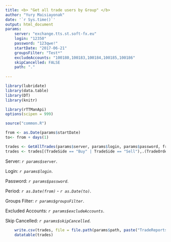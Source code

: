```yaml
---
title: <b> "Get all trade users by Group" </b> 
author: "Yury Maisiayonak"
date: '`r Sys.time()`'
output: html_document 
params: 
    server: "exchange.tts.st.soft-fx.eu"
    login: "12350"
    password: "123qwe!"
    startDate: "2017-06-21"
    groupsFilter: "Test*"
    excludeAccounts: "100180,100183,100184,100185,100186"
    skipCancelled: FALSE
    path: "."
        
---
```

```r

library(lubridate) 
library(data.table) 
library(DT) 
library(knitr) 

library(rTTManApi)
options(scipen = 999)

source("common.R")

from <- as.Date(params$startDate)
to<- from + days(1)

trades <- GetAllTrades(params$server, params$login, params$password, from, to, params$groupsFilter, params$excludeAccounts, params$skipCancelled)
trades <- trades[(TradeSide == "Buy" | TradeSide == "Sell"),.(TradeOrderId, TradeAccountId, TradeBalanceCurrency, TradeOrderCreated, TradeSide, TradeSymbol,  TradeOrderAmount=TradeOrderAmount/100, TradeOrderPrice,  TradePosClosed, TradePosClosePrice, TradeUserComment)]


```
Server: _`r params$server`_.

Login: _`r params$login`_.

Password: _`r params$password`_.

Period: _`r as.Date(from)`_ - _`r as.Date(to)`_.

Groups Filter: _`r params$groupsFilter`_.

Excluded Accounts: _`r params$excludeAccounts`_.

Skip Cancelled: _`r params$skipCancelled`_.

```r
  
    write.csv(trades, file = file.path(params$path, paste("TradeReports from", from, " to ", to,".csv" )))
    datatable(trades)
```
